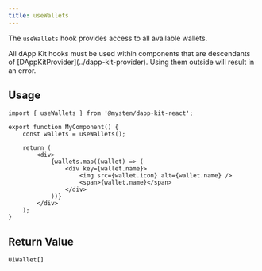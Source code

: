 ```yaml
---
title: useWallets
---
```


The `useWallets` hook provides access to all available wallets.

<Callout type="warn">
	All dApp Kit hooks must be used within components that are descendants of
	[DAppKitProvider](../dapp-kit-provider). Using them outside will result in an error.
</Callout>

## Usage

```tsx
import { useWallets } from '@mysten/dapp-kit-react';

export function MyComponent() {
	const wallets = useWallets();

	return (
		<div>
			{wallets.map((wallet) => (
				<div key={wallet.name}>
					<img src={wallet.icon} alt={wallet.name} />
					<span>{wallet.name}</span>
				</div>
			))}
		</div>
	);
}
```

## Return Value

```tsx
UiWallet[]
```
